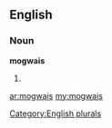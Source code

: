 ==English==

===Noun===
'''mogwais'''

# {{plural of|[[mogwai]]}}

[[Category:English plurals]]

[[ar:mogwais]]
[[my:mogwais]]
